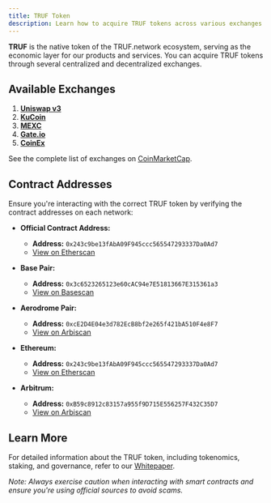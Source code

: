 ---
title: TRUF Token
description: Learn how to acquire TRUF tokens across various exchanges and networks.
---

**TRUF** is the native token of the TRUF.network ecosystem, serving as the economic layer for our products and services. You can acquire TRUF tokens through several centralized and decentralized exchanges.

## Available Exchanges

1. **[Uniswap v3](https://app.uniswap.org/swap?outputCurrency=0x243c9be13faba09f945ccc565547293337da0ad7)**
2. **[KuCoin](https://www.kucoin.com/trade/TRUF-USDT)**
3. **[MEXC](https://www.mexc.com/exchange/TRUF_USDT)**
4. **[Gate.io](https://www.gate.io/trade/TRUF_USDT)**
5. **[CoinEx](https://www.coinex.com/en/exchange/truf-usdt)**

See the complete list of exchanges on [CoinMarketCap](https://coinmarketcap.com/currencies/truflation/).

## Contract Addresses

Ensure you're interacting with the correct TRUF token by verifying the contract addresses on each network:

- **Official Contract Address:**

  - **Address:** `0x243c9be13fAbA09F945ccc565547293337Da0Ad7`
  - [View on Etherscan](https://etherscan.io/address/0x243c9be13fAbA09F945ccc565547293337Da0Ad7)

- **Base Pair:**

  - **Address:** `0x3c6523265123e60cAC94e7E51813667E315361a3`
  - [View on Basescan](https://basescan.org/address/0x3c6523265123e60cAC94e7E51813667E315361a3)

- **Aerodrome Pair:**

  - **Address:** `0xcE2D4E04e3d782EcB8bf2e265f421bA510F4e8F7`
  - [View on Arbiscan](https://arbiscan.io/address/0xcE2D4E04e3d782EcB8bf2e265f421bA510F4e8F7)

- **Ethereum:**

  - **Address:** `0x243c9be13fAbA09F945ccc565547293337Da0Ad7`
  - [View on Etherscan](https://etherscan.io/address/0x243c9be13fAbA09F945ccc565547293337Da0Ad7)

- **Arbitrum:**
  - **Address:** `0xB59c8912c83157a955f9D715E556257F432C35D7`
  - [View on Arbiscan](https://arbiscan.io/address/0xB59c8912c83157a955f9D715E556257F432C35D7)

## Learn More

For detailed information about the TRUF token, including tokenomics, staking, and governance, refer to our [Whitepaper](https://whitepaper.truflation.com/truf-token/get-truf-token).

_Note: Always exercise caution when interacting with smart contracts and ensure you're using official sources to avoid scams._
